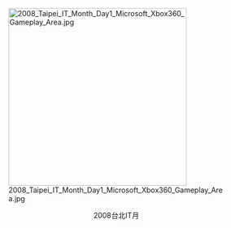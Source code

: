 [[File:2008_Taipei_IT_Month_Day1_Microsoft_Xbox360_Gameplay_Area.jpg|350px]]

<center>2008台北IT月</center>